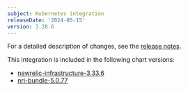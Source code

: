 ```yaml
---
subject: Kubernetes integration
releaseDate: '2024-05-15'
version: 3.28.6
---
```


For a detailed description of changes, see the [release notes](https://github.com/newrelic/nri-kubernetes/releases/tag/v3.28.6).

This integration is included in the following chart versions:

* [newrelic-infrastructure-3.33.6](https://github.com/newrelic/nri-kubernetes/releases/tag/newrelic-infrastructure-3.33.6)
* [nri-bundle-5.0.77](https://github.com/newrelic/helm-charts/releases/tag/nri-bundle-5.0.77)
